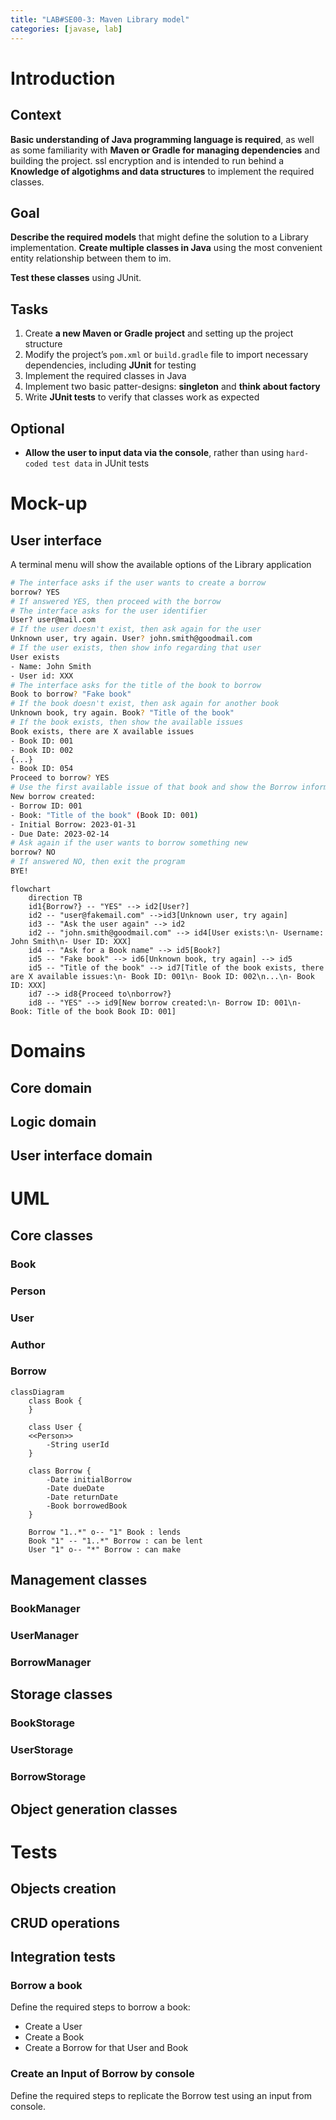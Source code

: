 ```yaml
---
title: "LAB#SE00-3: Maven Library model"
categories: [javase, lab]
---
```

# Introduction

::: {.panel-tabset}
## Context
**Basic understanding of Java programming language is required**, as well as some familiarity with **Maven or Gradle for managing dependencies** and building the project.
ssl encryption and is intended to run behind a 
**Knowledge of algotighms and data structures** to implement the required classes.

## Goal
**Describe the required models** that might define the solution to a Library implementation.
**Create multiple classes in Java** using the most convenient entity relationship between them to im.

**Test these classes** using JUnit.

## Tasks
(@) Create **a new Maven or Gradle project** and setting up the project structure
(@) Modify the project's `pom.xml` or `build.gradle` file to import necessary dependencies, including **JUnit** for testing
(@) Implement the required classes in Java
(@) Implement two basic patter-designs: **singleton** and **think about factory**
(@) Write **JUnit tests** to verify that classes work as expected

## Optional
*   **Allow the user to input data via the console**, rather than using `hard-coded test data` in JUnit tests
:::

# Mock-up
## User interface
A terminal menu will show the available options of the Library application
```bash
# The interface asks if the user wants to create a borrow
borrow? YES
# If answered YES, then proceed with the borrow
# The interface asks for the user identifier
User? user@mail.com
# If the user doesn't exist, then ask again for the user
Unknown user, try again. User? john.smith@goodmail.com
# If the user exists, then show info regarding that user
User exists
- Name: John Smith
- User id: XXX
# The interface asks for the title of the book to borrow
Book to borrow? "Fake book"
# If the book doesn't exist, then ask again for another book
Unknown book, try again. Book? "Title of the book"
# If the book exists, then show the available issues
Book exists, there are X available issues
- Book ID: 001
- Book ID: 002
{...}
- Book ID: 054
Proceed to borrow? YES
# Use the first available issue of that book and show the Borrow information
New borrow created:
- Borrow ID: 001
- Book: "Title of the book" (Book ID: 001)
- Initial Borrow: 2023-01-31
- Due Date: 2023-02-14
# Ask again if the user wants to borrow something new
borrow? NO
# If answered NO, then exit the program
BYE!
```
```mermaid
flowchart
    direction TB
    id1{Borrow?} -- "YES" --> id2[User?]
    id2 -- "user@fakemail.com" -->id3[Unknown user, try again]
    id3 -- "Ask the user again" --> id2
    id2 -- "john.smith@goodmail.com" --> id4[User exists:\n- Username: John Smith\n- User ID: XXX]
    id4 -- "Ask for a Book name" --> id5[Book?]
    id5 -- "Fake book" --> id6[Unknown book, try again] --> id5
    id5 -- "Title of the book" --> id7[Title of the book exists, there are X available issues:\n- Book ID: 001\n- Book ID: 002\n...\n- Book ID: XXX]
    id7 --> id8{Proceed to\nborrow?}
    id8 -- "YES" --> id9[New borrow created:\n- Borrow ID: 001\n- Book: Title of the book Book ID: 001]

```


# Domains

## Core domain
## Logic domain
## User interface domain

# UML

## Core classes

### Book
### Person
### User
### Author
### Borrow
```mermaid
classDiagram
    class Book {
    }

    class User {
    <<Person>>
        -String userId
    }

    class Borrow {
        -Date initialBorrow
        -Date dueDate
        -Date returnDate
        -Book borrowedBook
    }

    Borrow "1..*" o-- "1" Book : lends
    Book "1" -- "1..*" Borrow : can be lent
    User "1" o-- "*" Borrow : can make
```


## Management classes
### BookManager
### UserManager
### BorrowManager

## Storage classes
### BookStorage
### UserStorage
### BorrowStorage

## Object generation classes

# Tests
## Objects creation


## CRUD operations


## Integration tests
### Borrow a book
Define the required steps to borrow a book:

- Create a User
- Create a Book
- Create a Borrow for that User and Book 

### Create an Input of Borrow by console
Define the required steps to replicate the Borrow test using an input from console.
